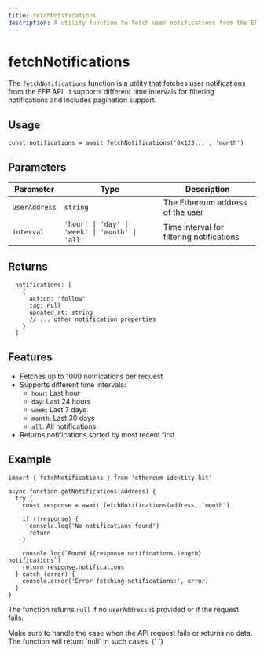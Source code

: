 ```yaml
---
title: fetchNotifications
description: A utility function to fetch user notifications from the EFP API with support for different time intervals.
---
```



# fetchNotifications

The `fetchNotifications` function is a utility that fetches user notifications from the EFP API. It supports different time intervals for filtering notifications and includes pagination support.

## Usage

```tsx
const notifications = await fetchNotifications('0x123...', 'month')
```

## Parameters

| Parameter     | Type                                            | Description                               |
| ------------- | ----------------------------------------------- | ----------------------------------------- |
| `userAddress` | `string`                                        | The Ethereum address of the user          |
| `interval`    | `'hour' \| 'day' \| 'week' \| 'month' \| 'all'` | Time interval for filtering notifications |

## Returns

```tsx
  notifications: [
    {
      action: "follow"
      tag: null
      updated_at: string
      // ... other notification properties
    }
  ]
```

## Features

- Fetches up to 1000 notifications per request
- Supports different time intervals:
  - `hour`: Last hour
  - `day`: Last 24 hours
  - `week`: Last 7 days
  - `month`: Last 30 days
  - `all`: All notifications
- Returns notifications sorted by most recent first

## Example

```tsx
import { fetchNotifications } from 'ethereum-identity-kit'

async function getNotifications(address) {
  try {
    const response = await fetchNotifications(address, 'month')

    if (!response) {
      console.log('No notifications found')
      return
    }

    console.log(`Found ${response.notifications.length} notifications`)
    return response.notifications
  } catch (error) {
    console.error('Error fetching notifications:', error)
  }
}
```

<Callout type="info">The function returns `null` if no `userAddress` is provided or if the request fails.</Callout>

<Callout type="warning">
  Make sure to handle the case when the API request fails or returns no data. The function will return `null` in such
  cases.
</Callout>{' '}
